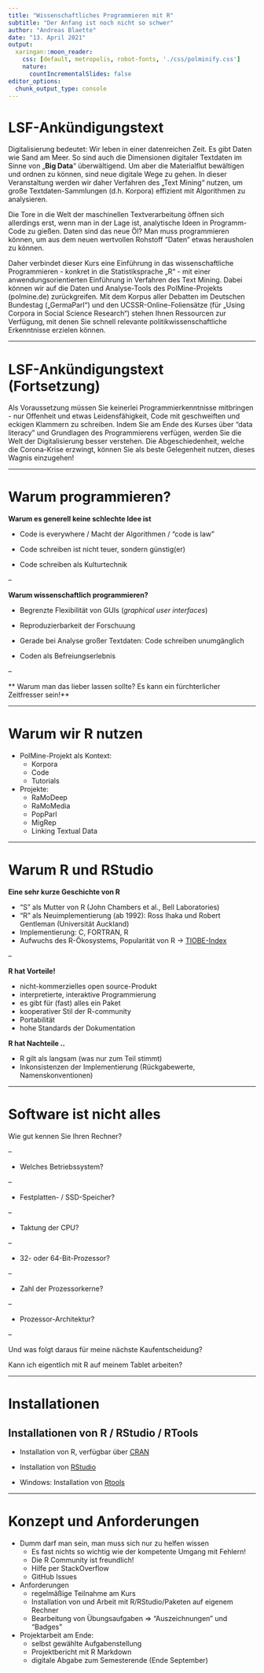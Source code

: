 ```yaml
---
title: "Wissenschaftliches Programmieren mit R"
subtitle: "Der Anfang ist noch nicht so schwer"
author: "Andreas Blaette"
date: "13. April 2021"
output: 
  xaringan::moon_reader:
    css: [default, metropolis, robot-fonts, './css/polminify.css']
    nature:
      countIncrementalSlides: false
editor_options:
  chunk_output_type: console
---
```


# LSF-Ankündigungstext

Digitalisierung bedeutet: Wir leben in einer datenreichen Zeit. Es gibt Daten wie Sand am Meer. So sind auch die Dimensionen digitaler Textdaten im Sinne von „**Big Data**“ überwältigend. Um aber die Materialflut bewältigen und ordnen zu können, sind neue digitale Wege zu gehen. In dieser Veranstaltung werden wir daher Verfahren des „Text Mining“ nutzen, um große Textdaten-Sammlungen (d.h. Korpora) effizient mit Algorithmen zu analysieren.

Die Tore in die Welt der maschinellen Textverarbeitung öffnen sich allerdings erst, wenn man in der Lage ist, analytische Ideen in Programm-Code zu gießen. Daten sind das neue Öl? Man muss programmieren können, um aus dem neuen wertvollen Rohstoff "Daten" etwas herausholen zu können.

Daher verbindet dieser Kurs eine Einführung in das wissenschaftliche Programmieren - konkret in die Statistiksprache „R“ - mit einer anwendungsorientierten Einführung in Verfahren des Text Mining. Dabei können wir auf die Daten und Analyse-Tools des PolMine-Projekts (polmine.de) zurückgreifen. Mit dem Korpus aller Debatten im Deutschen Bundestag („GermaParl“) und den UCSSR-Online-Foliensätze (für „Using Corpora in Social Science Research“) stehen Ihnen Ressourcen zur Verfügung, mit denen Sie schnell relevante politikwissenschaftliche Erkenntnisse erzielen können.

---

# LSF-Ankündigungstext (Fortsetzung)
 
Als Voraussetzung müssen Sie keinerlei Programmierkenntnisse mitbringen - nur Offenheit und etwas Leidensfähigkeit, Code mit geschweiften und eckigen Klammern zu schreiben. Indem Sie am Ende des Kurses über "data literacy" und Grundlagen des Programmierens verfügen, werden Sie die Welt der Digitalisierung besser verstehen. Die Abgeschiedenheit, welche die Corona-Krise erzwingt, können Sie als beste Gelegenheit nutzen, dieses Wagnis einzugehen! 

---

# Warum programmieren?

**Warum es generell keine schlechte Idee ist**

- Code is everywhere / Macht der Algorithmen / "code is law" 

- Code schreiben ist nicht teuer, sondern günstig(er)

- Code schreiben als Kulturtechnik


--

**Warum wissenschaftlich programmieren?**

- Begrenzte Flexibilität von GUIs (*graphical user interfaces*)

- Reproduzierbarkeit der Forschuung

- Gerade bei Analyse großer Textdaten: Code schreiben unumgänglich

- Coden als Befreiungserlebnis

--

** Warum man das lieber lassen sollte? Es kann ein fürchterlicher Zeitfresser sein!**


---

# Warum wir R nutzen

- PolMine-Projekt als Kontext:
  - Korpora
  - Code
  - Tutorials

- Projekte:
  - RaMoDeep
  - RaMoMedia
  - PopParl
  - MigRep
  - Linking Textual Data
  

---

# Warum R und RStudio

**Eine sehr kurze Geschichte von R**

- "S" als Mutter von R (John Chambers et al., Bell Laboratories)
- "R" als Neuimplementierung (ab 1992): Ross Ihaka und Robert Gentleman (Universität Auckland)
- Implementierung: C, FORTRAN, R
- Aufwuchs des R-Ökosystems, Popularität von R -> [TIOBE-Index](https://www.tiobe.com/tiobe-index/)

--

**R hat Vorteile!**

- nicht-kommerzielles open source-Produkt
- interpretierte, interaktive Programmierung
- es gibt für (fast) alles ein Paket
- kooperativer Stil der R-community
- Portabilität
- hohe Standards der Dokumentation


**R hat Nachteile ..**

- R gilt als langsam (was nur zum Teil stimmt)
- Inkonsistenzen der Implementierung (Rückgabewerte, Namenskonventionen)

---

# Software ist nicht alles

Wie gut kennen Sie Ihren Rechner? 

--

- Welches Betriebssystem?

--

- Festplatten- / SSD-Speicher?

--

- Taktung der CPU?

--

- 32- oder 64-Bit-Prozessor?

--

- Zahl der Prozessorkerne?

--

- Prozessor-Architektur?

--

Und was folgt daraus für meine nächste Kaufentscheidung?

Kann ich eigentlich mit R auf meinem Tablet arbeiten?


---

# Installationen

## Installationen von R / RStudio / RTools

- Installation von R, verfügbar über [CRAN](http://cran.r-project.org)

- Installation von [RStudio](https://rstudio.com/products/rstudio/download/)

- Windows: Installation von [Rtools](http://cran.r-project.org/bin/windows/Rtools/index.html)


---

# Konzept und Anforderungen

- Dumm darf man sein, man muss sich nur zu helfen wissen
  - Es fast nichts so wichtig wie der kompetente Umgang mit Fehlern!
  - Die R Community ist freundlich!
  - Hilfe per StackOverflow
  - GitHub Issues 

- Anforderungen 
  - regelmäßige Teilnahme am Kurs
  - Installation von und Arbeit mit R/RStudio/Paketen auf eigenem Rechner
  - Bearbeitung von Übungsaufgaben => "Auszeichnungen" und "Badges"

- Projektarbeit am Ende:
  - selbst gewählte Aufgabenstellung
  - Projektbericht mit R Markdown
  - digitale Abgabe zum Semesterende (Ende September)

